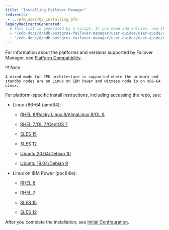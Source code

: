 ```yaml
---
title: "Installing Failover Manager"
redirects:
 - ../efm_user/03_installing_efm
legacyRedirectsGenerated:
  # This list is generated by a script. If you need add entries, use the `legacyRedirects` key.
  - "/edb-docs/d/edb-postgres-failover-manager/user-guides/user-guide/4.0/installing_efm.html"
  - "/edb-docs/d/edb-postgres-failover-manager/user-guides/user-guide/4.1/installing_efm.html"
---
```


<div id="installing_efm" class="registered_link"></div>

<div id="linux_installation" class="registered_link"></div>

For information about the platforms and versions supported by Failover Manager, see [Platform Compatibility](https://www.enterprisedb.com/platform-compatibility#efm).

!!! Note

    A mixed mode for CPU architecture is supported where the primary and standby nodes are on Linux on IBM Power and witness node is on x86-64 Linux.

For platform-specific install instructions, including accessing the repo, see:

- Linux x86-64 (amd64):
  - [RHEL 8/Rocky Linux 8/AlmaLinux 8/OL 8](01_efm4_rhel_variants8_x86)

  - [RHEL 7/OL 7/CentOS 7](02_efm4_rhel_variants7_x86)
  - [SLES 15](03_efm4_sles15_x86)
  - [SLES 12](03_efm4_sles15_x86)
  - [Ubuntu 20.04/Debian 10](05_efm4_ubuntu20_deb10_x8)
  - [Ubuntu 18.04/Debian 9](06_efm4_ubuntu18_deb9_x86)

- Linux on IBM Power (ppc64le):
  - [RHEL 8](07_efm4_rhel8_ppcle)

  - [RHEL 7](08_efm4_rhel7_ppcle)
  - [SLES 15](09_efm4_sles15_ppcle)
  - [SLES 12](10_efm4_sles12_ppcle)

After you complete the installation, see [Initial Configuration](12_initial_config).